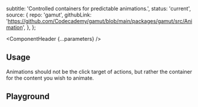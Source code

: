 


  subtitle: 'Controlled containers for predictable animations.',
  status: 'current',
  source: {
    repo: 'gamut',
    githubLink:
      'https://github.com/Codecademy/gamut/blob/main/packages/gamut/src/Animation',
  },
};

<Meta of={AnimationStories} />

<ComponentHeader {...parameters} />

## Usage

Animations should not be the click target of actions, but rather the container for the content you wish to animate.

## Playground

<Canvas sourceState="shown" of={AnimationStories.Default} />

<Controls />
